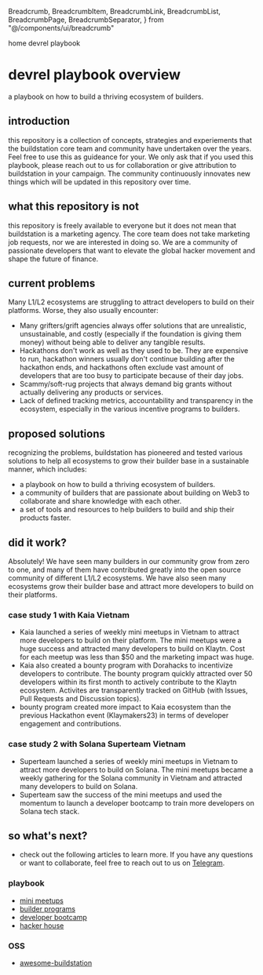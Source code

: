   Breadcrumb,
  BreadcrumbItem,
  BreadcrumbLink,
  BreadcrumbList,
  BreadcrumbPage,
  BreadcrumbSeparator,
} from "@/components/ui/breadcrumb"

<Breadcrumb className="mb-8">
  <BreadcrumbList>
    <BreadcrumbItem>
      <BreadcrumbLink href="/">home</BreadcrumbLink>
    </BreadcrumbItem>
    <BreadcrumbSeparator />
    <BreadcrumbItem>
      <BreadcrumbPage>devrel playbook</BreadcrumbPage>
    </BreadcrumbItem>
  </BreadcrumbList>
</Breadcrumb>

# devrel playbook overview

a playbook on how to build a thriving ecosystem of builders.

## introduction
this repository is a collection of concepts, strategies and experiements that the buildstation core team and community have undertaken over the years. Feel free to use this as guideance for your. We only ask that if you used this playbook, please reach out to us for collaboration or give attribution to buildstation in your campaign. The community continuously innovates new things which will be updated in this repository over time.

## what this repository is not
this repository is freely available to everyone but it does not mean that buildstation is a marketing agency. The core team does not take marketing job requests, nor we are interested in doing so. We are a community of passionate developers that want to elevate the global hacker movement and shape the future of finance.

## current problems
Many L1/L2 ecosystems are struggling to attract developers to build on their platforms. Worse, they also usually encounter: 
- Many grifters/grift agencies always offer solutions that are unrealistic, unsustainable, and costly (especially if the foundation is giving them money) without being able to deliver any tangible results.
- Hackathons don't work as well as they used to be. They are expensive to run, hackathon winners usually don't continue building after the hackathon ends, and hackathons often exclude vast amount of developers that are too busy to participate because of their day jobs.
- Scammy/soft-rug projects that always demand big grants without actually delivering any products or services.
- Lack of defined tracking metrics, accountability and transparency in the ecosystem, especially in the various incentive programs to builders.

## proposed solutions
recognizing the problems, buildstation has pioneered and tested various solutions to help all ecosystems to grow their builder base in a sustainable manner, which includes:
- a playbook on how to build a thriving ecosystem of builders.
- a community of builders that are passionate about building on Web3 to collaborate and share knowledge with each other.
- a set of tools and resources to help builders to build and ship their products faster.

## did it work?
Absolutely! We have seen many builders in our community grow from zero to one, and many of them have contributed greatly into the open source community of different L1/L2 ecosystems. We have also seen many ecosystems grow their builder base and attract more developers to build on their platforms.

### case study 1 with Kaia Vietnam
- Kaia launched a series of weekly mini meetups in Vietnam to attract more developers to build on their platform. The mini meetups were a huge success and attracted many developers to build on Klaytn. Cost for each meetup was less than $50 and the marketing impact was huge.
- Kaia also created a bounty program with Dorahacks to incentivize developers to contribute. The bounty program quickly attracted over 50 developers within its first month to actively contribute to the Klaytn ecosystem. Activites are transparently tracked on GitHub (with Issues, Pull Requests and Discussion topics).
- bounty program created more impact to Kaia ecosystem than the previous Hackathon event (Klaymakers23) in terms of developer engagement and contributions.

### case study 2 with Solana Superteam Vietnam
- Superteam launched a series of weekly mini meetups in Vietnam to attract more developers to build on Solana. The mini meetups became a weekly gathering for the Solana community in Vietnam and attracted many developers to build on Solana.
- Superteam saw the success of the mini meetups and used the momentum to launch a developer bootcamp to train more developers on Solana tech stack.

## so what's next?
- check out the following articles to learn more. If you have any questions or want to collaborate, feel free to reach out to us on [Telegram](https://t.me/buildstation).

### playbook
- [mini meetups](/devrel-playbook/mini-meetups)
- [builder programs](/devrel-playbook/builder-program)
- [developer bootcamp](/devrel-playbook/developer-bootcamp)
- [hacker house](/devrel-playbook/hacker-house)

### OSS
- [awesome-buildstation](/awesome-buildstation)